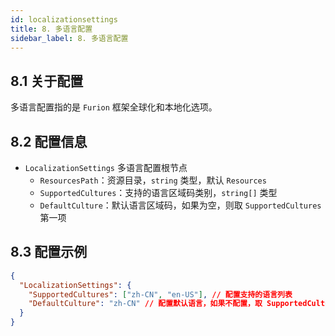 ```yaml
---
id: localizationsettings
title: 8. 多语言配置
sidebar_label: 8. 多语言配置
---
```



<JoinGroup />

## 8.1 关于配置

多语言配置指的是 `Furion` 框架全球化和本地化选项。

## 8.2 配置信息

- `LocalizationSettings` 多语言配置根节点
  - `ResourcesPath`：资源目录，`string` 类型，默认 `Resources`
  - `SupportedCultures`：支持的语言区域码类别，`string[]` 类型
  - `DefaultCulture`：默认语言区域码，如果为空，则取 `SupportedCultures` 第一项

## 8.3 配置示例

```json {2,3}
{
  "LocalizationSettings": {
    "SupportedCultures": ["zh-CN", "en-US"], // 配置支持的语言列表
    "DefaultCulture": "zh-CN" // 配置默认语言，如果不配置，取 SupportedCultures 的第一项
  }
}
```
